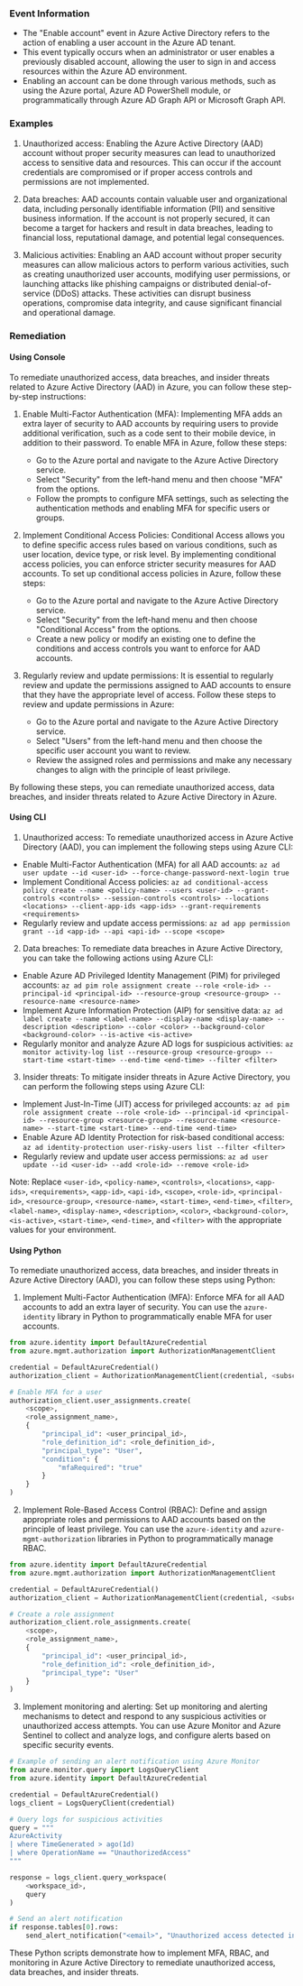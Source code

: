 
### Event Information

- The "Enable account" event in Azure Active Directory refers to the action of enabling a user account in the Azure AD tenant.
- This event typically occurs when an administrator or user enables a previously disabled account, allowing the user to sign in and access resources within the Azure AD environment.
- Enabling an account can be done through various methods, such as using the Azure portal, Azure AD PowerShell module, or programmatically through Azure AD Graph API or Microsoft Graph API.


### Examples

1. Unauthorized access: Enabling the Azure Active Directory (AAD) account without proper security measures can lead to unauthorized access to sensitive data and resources. This can occur if the account credentials are compromised or if proper access controls and permissions are not implemented.

2. Data breaches: AAD accounts contain valuable user and organizational data, including personally identifiable information (PII) and sensitive business information. If the account is not properly secured, it can become a target for hackers and result in data breaches, leading to financial loss, reputational damage, and potential legal consequences.

3. Malicious activities: Enabling an AAD account without proper security measures can allow malicious actors to perform various activities, such as creating unauthorized user accounts, modifying user permissions, or launching attacks like phishing campaigns or distributed denial-of-service (DDoS) attacks. These activities can disrupt business operations, compromise data integrity, and cause significant financial and operational damage.

### Remediation

#### Using Console

To remediate unauthorized access, data breaches, and insider threats related to Azure Active Directory (AAD) in Azure, you can follow these step-by-step instructions:

1. Enable Multi-Factor Authentication (MFA): Implementing MFA adds an extra layer of security to AAD accounts by requiring users to provide additional verification, such as a code sent to their mobile device, in addition to their password. To enable MFA in Azure, follow these steps:
   - Go to the Azure portal and navigate to the Azure Active Directory service.
   - Select "Security" from the left-hand menu and then choose "MFA" from the options.
   - Follow the prompts to configure MFA settings, such as selecting the authentication methods and enabling MFA for specific users or groups.

2. Implement Conditional Access Policies: Conditional Access allows you to define specific access rules based on various conditions, such as user location, device type, or risk level. By implementing conditional access policies, you can enforce stricter security measures for AAD accounts. To set up conditional access policies in Azure, follow these steps:
   - Go to the Azure portal and navigate to the Azure Active Directory service.
   - Select "Security" from the left-hand menu and then choose "Conditional Access" from the options.
   - Create a new policy or modify an existing one to define the conditions and access controls you want to enforce for AAD accounts.

3. Regularly review and update permissions: It is essential to regularly review and update the permissions assigned to AAD accounts to ensure that they have the appropriate level of access. Follow these steps to review and update permissions in Azure:
   - Go to the Azure portal and navigate to the Azure Active Directory service.
   - Select "Users" from the left-hand menu and then choose the specific user account you want to review.
   - Review the assigned roles and permissions and make any necessary changes to align with the principle of least privilege.

By following these steps, you can remediate unauthorized access, data breaches, and insider threats related to Azure Active Directory in Azure.

#### Using CLI

1. Unauthorized access: To remediate unauthorized access in Azure Active Directory (AAD), you can implement the following steps using Azure CLI:

- Enable Multi-Factor Authentication (MFA) for all AAD accounts: `az ad user update --id <user-id> --force-change-password-next-login true`
- Implement Conditional Access policies: `az ad conditional-access policy create --name <policy-name> --users <user-id> --grant-controls <controls> --session-controls <controls> --locations <locations> --client-app-ids <app-ids> --grant-requirements <requirements>`
- Regularly review and update access permissions: `az ad app permission grant --id <app-id> --api <api-id> --scope <scope>`

2. Data breaches: To remediate data breaches in Azure Active Directory, you can take the following actions using Azure CLI:

- Enable Azure AD Privileged Identity Management (PIM) for privileged accounts: `az ad pim role assignment create --role <role-id> --principal-id <principal-id> --resource-group <resource-group> --resource-name <resource-name>`
- Implement Azure Information Protection (AIP) for sensitive data: `az ad label create --name <label-name> --display-name <display-name> --description <description> --color <color> --background-color <background-color> --is-active <is-active>`
- Regularly monitor and analyze Azure AD logs for suspicious activities: `az monitor activity-log list --resource-group <resource-group> --start-time <start-time> --end-time <end-time> --filter <filter>`

3. Insider threats: To mitigate insider threats in Azure Active Directory, you can perform the following steps using Azure CLI:

- Implement Just-In-Time (JIT) access for privileged accounts: `az ad pim role assignment create --role <role-id> --principal-id <principal-id> --resource-group <resource-group> --resource-name <resource-name> --start-time <start-time> --end-time <end-time>`
- Enable Azure AD Identity Protection for risk-based conditional access: `az ad identity-protection user-risky-users list --filter <filter>`
- Regularly review and update user access permissions: `az ad user update --id <user-id> --add <role-id> --remove <role-id>`

Note: Replace `<user-id>`, `<policy-name>`, `<controls>`, `<locations>`, `<app-ids>`, `<requirements>`, `<app-id>`, `<api-id>`, `<scope>`, `<role-id>`, `<principal-id>`, `<resource-group>`, `<resource-name>`, `<start-time>`, `<end-time>`, `<filter>`, `<label-name>`, `<display-name>`, `<description>`, `<color>`, `<background-color>`, `<is-active>`, `<start-time>`, `<end-time>`, and `<filter>` with the appropriate values for your environment.

#### Using Python

To remediate unauthorized access, data breaches, and insider threats in Azure Active Directory (AAD), you can follow these steps using Python:

1. Implement Multi-Factor Authentication (MFA): Enforce MFA for all AAD accounts to add an extra layer of security. You can use the `azure-identity` library in Python to programmatically enable MFA for user accounts.

```python
from azure.identity import DefaultAzureCredential
from azure.mgmt.authorization import AuthorizationManagementClient

credential = DefaultAzureCredential()
authorization_client = AuthorizationManagementClient(credential, <subscription_id>)

# Enable MFA for a user
authorization_client.user_assignments.create(
    <scope>,
    <role_assignment_name>,
    {
        "principal_id": <user_principal_id>,
        "role_definition_id": <role_definition_id>,
        "principal_type": "User",
        "condition": {
            "mfaRequired": "true"
        }
    }
)
```

2. Implement Role-Based Access Control (RBAC): Define and assign appropriate roles and permissions to AAD accounts based on the principle of least privilege. You can use the `azure-identity` and `azure-mgmt-authorization` libraries in Python to programmatically manage RBAC.

```python
from azure.identity import DefaultAzureCredential
from azure.mgmt.authorization import AuthorizationManagementClient

credential = DefaultAzureCredential()
authorization_client = AuthorizationManagementClient(credential, <subscription_id>)

# Create a role assignment
authorization_client.role_assignments.create(
    <scope>,
    <role_assignment_name>,
    {
        "principal_id": <user_principal_id>,
        "role_definition_id": <role_definition_id>,
        "principal_type": "User"
    }
)
```

3. Implement monitoring and alerting: Set up monitoring and alerting mechanisms to detect and respond to any suspicious activities or unauthorized access attempts. You can use Azure Monitor and Azure Sentinel to collect and analyze logs, and configure alerts based on specific security events.

```python
# Example of sending an alert notification using Azure Monitor
from azure.monitor.query import LogsQueryClient
from azure.identity import DefaultAzureCredential

credential = DefaultAzureCredential()
logs_client = LogsQueryClient(credential)

# Query logs for suspicious activities
query = """
AzureActivity
| where TimeGenerated > ago(1d)
| where OperationName == "UnauthorizedAccess"
"""

response = logs_client.query_workspace(
    <workspace_id>,
    query
)

# Send an alert notification
if response.tables[0].rows:
    send_alert_notification("<email>", "Unauthorized access detected in Azure AD")
```

These Python scripts demonstrate how to implement MFA, RBAC, and monitoring in Azure Active Directory to remediate unauthorized access, data breaches, and insider threats.

